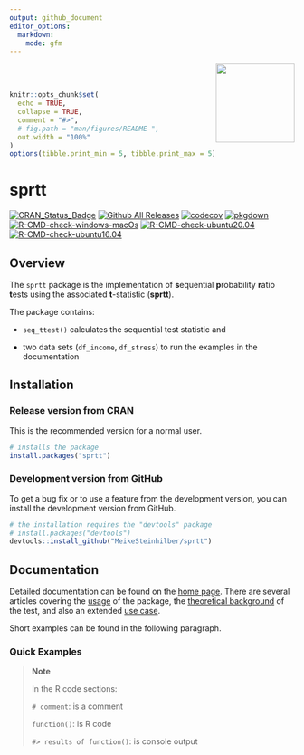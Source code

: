 ```yaml
---
output: github_document
editor_options:
  markdown:
    mode: gfm
---
```


<a href='https://meikesteinhilber.github.io/sprtt/'><img src="man/figures/logo.png" align="right" height="139"/></a> <br> <br>

```r
knitr::opts_chunk$set(
  echo = TRUE,
  collapse = TRUE,
  comment = "#>",
  # fig.path = "man/figures/README-",
  out.width = "100%"
)
options(tibble.print_min = 5, tibble.print_max = 5)
```

# sprtt

<!-- badges: start -->

[![CRAN_Status_Badge](http://www.r-pkg.org/badges/version/sprtt?color=red)](https://cran.r-project.org/package=sprtt) [![Github All Releases](https://img.shields.io/github/downloads/MeikeSteinhilber/sprtt/total.svg)]() [![codecov](https://codecov.io/gh/MeikeSteinhilber/sprtt/branch/main/graph/badge.svg?token=IQHTDTRBAW)](https://codecov.io/gh/MeikeSteinhilber/sprtt) [![pkgdown](https://github.com/MeikeSteinhilber/sprtt/actions/workflows/pkgdown-pak.yaml/badge.svg)](https://github.com/MeikeSteinhilber/sprtt/actions/workflows/pkgdown-pak.yaml) [![R-CMD-check-windows-macOs](https://github.com/MeikeSteinhilber/sprtt/workflows/R-CMD-check-windows-macOs/badge.svg)](https://github.com/MeikeSteinhilber/sprtt/actions) [![R-CMD-check-ubuntu20.04](https://github.com/MeikeSteinhilber/sprtt/workflows/R-CMD-check-ubuntu20.04/badge.svg)](https://github.com/MeikeSteinhilber/sprtt/actions) [![R-CMD-check-ubuntu16.04](https://github.com/MeikeSteinhilber/sprtt/workflows/R-CMD-check-ubuntu16.04/badge.svg)](https://github.com/MeikeSteinhilber/sprtt/actions)

<!-- badges: end -->

## Overview

The `sprtt` package is the implementation of **s**equential **p**robability **r**atio **t**ests using the associated **t**-statistic (**sprtt**).

The package contains:

-   `seq_ttest()` calculates the sequential test statistic and

-   two data sets (`df_income`, `df_stress`) to run the examples in the documentation

## Installation

### Release version from CRAN

This is the recommended version for a normal user.

```r
# installs the package
install.packages("sprtt")
```

### Development version from GitHub

To get a bug fix or to use a feature from the development version, you can install the development version from GitHub.

```r
# the installation requires the "devtools" package
# install.packages("devtools")
devtools::install_github("MeikeSteinhilber/sprtt")
```

## Documentation

Detailed documentation can be found on the [home page](https://meikesteinhilber.github.io/sprtt/index.html). There are several articles covering the [usage](https://meikesteinhilber.github.io/sprtt/articles/usage-sprtt.html) of the package, the [theoretical background](https://meikesteinhilber.github.io/sprtt/articles/sequential_testing.html) of the test, and also an extended [use case](https://meikesteinhilber.github.io/sprtt/articles/use-case.html).

Short examples can be found in the following paragraph.

### Quick Examples

> **Note**
>
> In the R code sections:
>
> `# comment`: is a comment
>
> `function()`: is R code
>
> `#> results of function()`: is console output

```r

```
